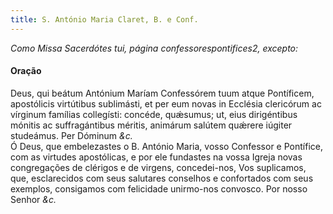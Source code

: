 ```yaml
---
title: S. António Maria Claret, B. e Conf.
---
```


<em>Como Missa Sacerdótes tui, página confessorespontifices2, excepto:</em>

<h4 class="text-center">Oração</h4>
<div class="grid grid-cols-2 gap-5">
  <div class="col-6 dropcaps text-justify">
    Deus, qui beátum Antónium Maríam Confessórem tuum atque Pontíficem,
    apostólicis virtútibus sublimásti, et per eum novas in Ecclésia clericórum
    ac vírginum famílias collegísti: concéde, quǽsumus; ut, eius dirigéntibus
    mónitis ac suffragántibus méritis, animárum salútem quǽrere iúgiter
    studeámus. Per Dóminum <em>&c.</em>
  </div>
  <div class="col-6 dropcaps text-justify">
    Ó Deus, que embelezastes o B. António Maria, vosso Confessor e Pontífice,
    com as virtudes apostólicas, e por ele fundastes na vossa Igreja novas
    congregações de clérigos e de virgens, concedei-nos, Vos suplicamos, que,
    esclarecidos com seus salutares conselhos e confortados com seus exemplos,
    consigamos com felicidade unirmo-nos convosco. Por nosso Senhor <em>&c.</em>
  </div>
</div>
